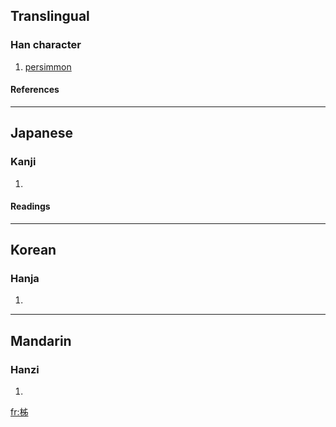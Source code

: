 ==Translingual==
===Han character===
{{Han char|rn=75|rad=木|as=05|sn=9|four=|canj=木中X竹 (DLXH)}}
# [[persimmon]]
====References====
{{Han ref|kx=0521.121|dkj=14582|hdz=21173.110|uh=67F9|ud=26617}}

----
==Japanese==
===Kanji===
{{ja-kanji|grade=|rs=木05}}
# {{defn|Japanese}} 
====Readings====
{{ja-readings|on=[[し]] (shi)|kun=[[かき]] (kaki)}}

----
==Korean==
===Hanja===
{{ko-hanja|hangeul=시|eumhun=|rv=si|mr=si|y=si}}
# {{defn|Korean}}

----
==Mandarin==
===Hanzi===
{{cmn-hanzi|pin=[[shì]] ([[shi4]])|wg=shih<sup>4</sup>}}
# {{defn|Mandarin}}

[[fr:柹]]
